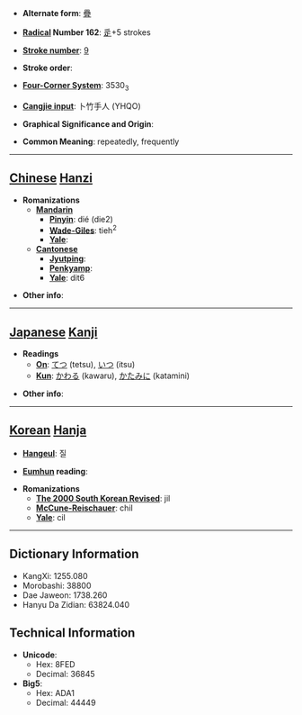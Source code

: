 * '''Alternate form''': [[疊]]

* '''[[Wiktionary:Chinese radical index| Radical]] Number 162''': [[Wiktionary:Chinese radical index 辵|辵]]+5 strokes

* '''[[Wiktionary:Chinese total strokes index|Stroke number]]''': [[Wiktionary:Chinese total strokes index 9|9]]

* '''Stroke order''': 

* '''[[Wiktionary:Chinese four corner index|Four-Corner System]]''': 3530<sub>3</sub>

* '''[[Wiktionary:Chinese Cangjie index|Cangjie input]]''': 卜竹手人 (YHQO)

* '''Graphical Significance and Origin''': 

* '''Common Meaning''': repeatedly, frequently

----

== [[Chinese]] [[Hanzi]] ==

* '''Romanizations'''
** '''[[Mandarin]]'''
*** '''[[Pinyin]]''': dié (die2)
*** '''[[Wade-Giles]]''': tieh<sup>2</sup>
*** '''[[Yale]]''': 
** '''[[Cantonese]]'''
*** '''[[Jyutping]]''':
*** '''[[Penkyamp]]''': 
*** '''[[Yale]]''': dit6

* '''Other info''': 

----

== [[Japanese]] [[Kanji]] ==

* '''Readings'''
** '''[[On]]''': [[てつ]] (tetsu), [[いつ]] (itsu)
** '''[[Kun]]''': [[かわる]] (kawaru), [[かたみに]] (katamini)

* '''Other info''':  

----

== [[Korean]] [[Hanja]] ==

* '''[[Hangeul]]''': 질

* '''[[Eumhun]] reading''': 

* '''Romanizations'''
** '''[[The 2000 South Korean Revised Romanization|The 2000 South Korean Revised]]''': jil
** '''[[McCune-Reischauer]]''': chil
** '''[[Yale]]''': cil

----

== Dictionary Information ==

* KangXi: 1255.080
* Morobashi: 38800
* Dae Jaweon: 1738.260
* Hanyu Da Zidian: 63824.040

== Technical Information ==

* '''Unicode''':
** Hex: 8FED
** Decimal: 36845
* '''Big5''':
** Hex: ADA1
** Decimal: 44449